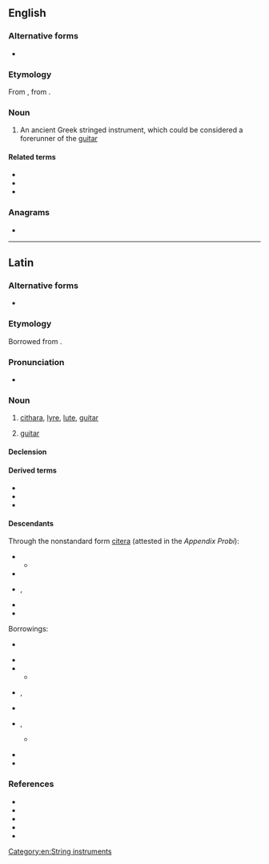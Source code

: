 {{also|cíthara}}
==English==

===Alternative forms===
* {{l|en|kithara}}

===Etymology===
From {{bor|en|la|cithara}}, from {{der|en|grc|κιθάρα}}. {{doublet|en|cither|guitar|zither}}

===Noun===
{{en-noun|s|citharai|citharae|pl4qual=archaic|citharæ}}

# {{lb|en|musici}} An ancient Greek stringed instrument, which could be considered a forerunner of the [[guitar]]

====Related terms====
* {{l|en|citharist}}
* {{l|en|citharoedic}}
* {{l|en|citole}}

===Anagrams===
* {{anagrams|en|a=aachirt|Cathari|Chaitra|cathair}}

[[Category:en:String instruments]]

----

==Latin==

===Alternative forms===
* {{alter|la|citera||vul}}

===Etymology===
Borrowed from {{bor|la|grc|κιθάρα}}.

===Pronunciation===
* {{la-IPA|eccl=yes|cithara}}

===Noun===
{{la-noun|cithara<1>}}

# {{lb|la|musical instrument}} [[#English|cithara]], [[lyre]], [[lute]], [[guitar]]
# {{lb|la|New Latin}} [[guitar]] {{gloss|{{ellipsis of|la|cithara hispānica|nocap=1}}}}

====Declension====
{{la-ndecl|cithara<1>}}

====Derived terms====
* {{l|la|citharicen}}
* {{l|la|citharista}}
* {{l|la|citharizō}}

====Descendants====
Through the nonstandard form [[citera]] (attested in the ''Appendix Probi''):
{{top2}}
* {{desc|frm|citre}}
** {{desc|fr|cistre}}
* {{desc|it|cetra}}
* {{desc|pro|sedra}}, {{l|pro|cidra}}
* {{desc|osp|cedra}}
* {{desc|ro|ceteră}}
{{bottom}}

Borrowings:
{{top2}}
* {{desc|ar|قِيثَارَة|bor=1}}  {{see desc}}
* {{desc|da|citer|bor=1}}
* {{desc|dum|cythaer|bor=1}}
** {{desc|nl|citer}}
* {{desc|en|cithara|bor=1}}, {{l|en|cither}}
* {{desc|fr|cithare|bor=1}}
* {{desc|goh|zitera|bor=1}}, {{l|goh|cithara}}
** {{desc|de|Zither}} {{see desc}}
* {{desc|pt|cítara|bor=1}}
* {{desc|es|cítara|bor=1}}
{{bottom}}

===References===
* {{R:L&S}}
* {{R:Elementary Lewis}}
* {{R:Gaffiot}}
* {{R:Peck}}
* {{R:Smith's Antiquities}}
